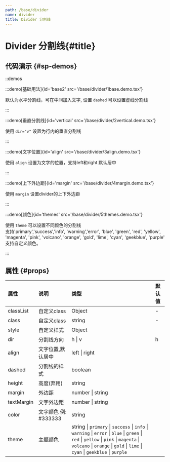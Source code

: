 ```yaml
---
path: /base/divider
name: divider
title: Divider 分割线
---
```


<div class="sys-ctx-main-left">

# Divider 分割线\{#title\}

## 代码演示 \{#sp-demos\}

::demos

:::demo[基础用法]{id='base2' src='/base/divider/1base.demo.tsx'}

默认为水平分割线，可在中间加入文字, 设置 `dashed` 可以设置虚线分割线

:::


:::demo[垂直分割线]{id='vertical' src='/base/divider/2vertical.demo.tsx'}

使用 `dir="v"` 设置为行内的垂直分割线

:::


:::demo[文字位置]{id='align' src='/base/divider/3align.demo.tsx'}

使用 `align` 设置为文字的位置，支持left和right 默认居中

:::


:::demo[上下外边距]{id='margin' src='/base/divider/4margin.demo.tsx'}

使用 `margin` 设置divider的上下外边距

:::


:::demo[颜色]{id='themes' src='/base/divider/5themes.demo.tsx'}

使用 `theme` 可以设置不同颜色的分割线\
支持'primary','success','info', 'warning','error', 'blue', 'green', 'red', 'yellow', 'magenta', 'pink', 'volcano', 'orange', 'gold', 'lime', 'cyan', 'geekblue', 'purple'\
支持自定义颜色。

:::



## 属性 \{#props\}

| 属性 | 说明 | 类型 | 默认值 |
| :--- | :---- | :--- | :--- |
|classList|自定义class|Object|-|
|class|自定义class|string|-|
|style|自定义样式|Object||
|dir|分割线方向|h &#124; v|h|
|align|文字位置,默认居中|left &#124; right||
|dashed|分割线的样式|boolean||
|height|高度(弃用)|string||
|margin|外边距|number &#124; string||
|textMargin|文字外边距|number &#124; string||
|color|文字颜色 例: #333333|string||
|theme|主题颜色|string &#124; `primary` &#124; `success` &#124; `info` &#124; `warning` &#124; `error` &#124; `blue` &#124; `green` &#124; `red` &#124; `yellow` &#124; `pink` &#124; `magenta` &#124; `volcano` &#124; `orange` &#124; `gold` &#124; `lime` &#124; `cyan` &#124; `geekblue` &#124; `purple` ||



</div>

